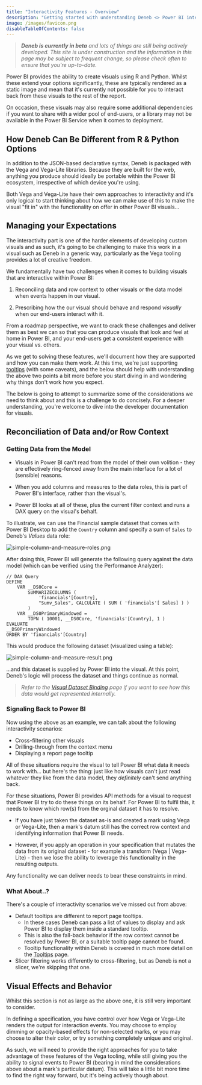 ```yaml
---
title: "Interactivity Features - Overview"
description: "Getting started with understanding Deneb <> Power BI interactivity."
image: /images/favicon.png
disableTableOfContents: false
---
```



> _**Deneb is currently in beta** and lots of things are still being actively developed. This site is under construction and the information in this page may be subject to frequent change, so please check often to ensure that you're up-to-date._

Power BI provides the ability to create visuals using <OutboundLink href="https://docs.microsoft.com/en-us/power-bi/create-reports/desktop-r-visuals?WT.mc_id=DP-MVP-5003712" target="_blank">R</OutboundLink> and <OutboundLink href="https://docs.microsoft.com/en-us/power-bi/connect-data/desktop-python-visuals?WT.mc_id=DP-MVP-5003712" target="_blank">Python</OutboundLink>. Whilst these extend your options significantly, these are typically rendered as a static image and mean that it's currently not possible for you to interact back from these visuals to the rest of the report.

On occasion, these visuals may also require some additional dependencies if you want to share with a wider pool of end-users, or a library may not be available in the Power BI Service when it comes to deployment.

## How Deneb Can Be Different from R & Python Options

In addition to the JSON-based declarative syntax, Deneb is packaged with the Vega and Vega-Lite libraries. Because they are built for the web, anything you produce should ideally be portable within the Power BI ecosystem, irrespective of which device you're using.

Both <OutboundLink href="https://vega.github.io/vega/docs/event-streams/" target="_blank"> Vega</OutboundLink> and <OutboundLink href="https://vega.github.io/vega-lite/docs/selection.html" target="_blank">Vega-Lite</OutboundLink> have their own approaches to interactivity and it's only logical to start thinking about how we can make use of this to make the visual "fit in" with the functionality on offer in other Power BI visuals...

## Managing your Expectations

The interactivity part is one of the harder elements of developing custom visuals and as such, it's going to be challenging to make this work in a visual such as Deneb in a generic way, particularly as the Vega tooling provides a lot of creative freedom.

We fundamentally have two challenges when it comes to building visuals that are interactive within Power BI:

1. Reconciling data and row context to other visuals or the data model when events happen in our visual.

2. Prescribing how the our visual should behave and respond _visually_ when our end-users interact with it.

From a roadmap perspective, we want to crack these challenges and deliver them as best we can so that you can produce visuals that look and feel at home in Power BI, and your end-users get a consistent experience with your visual vs. others.

As we get to solving these features, we'll document how they are supported and how you can make them work. At this time, we're just supporting [tooltips](interactivity-tooltips) (with some caveats), and the below should help with understanding the above two points a bit more before you start diving in and wondering why things don't work how you expect.

The below is going to attempt to summarize some of the considerations we need to think about and this is a challenge to do concisely. For a deeper understanding, you're welcome to dive into the <OutboundLink href="https://docs.microsoft.com/en-us/power-bi/developer/visuals?WT.mc_id=DP-MVP-5003712" target="_blank">developer documentation for visuals</OutboundLink>.

## Reconciliation of Data and/or Row Context

### Getting Data from the Model

-   Visuals in Power BI can't read from the model of their own volition - they are effectively ring-fenced away from the main interface for a lot of (sensible) reasons.

-   When you add columns and measures to the data roles, this is part of Power BI's interface, rather than the visual's.

-   Power BI looks at all of these, plus the current filter context and runs a DAX query on the visual's behalf.

To illustrate, we can use the Financial sample dataset that comes with Power BI Desktop to add the `Country` column and specify a sum of `Sales` to Deneb's _Values_ data role:

![simple-column-and-measure-roles.png](/images/interactivity/simple-column-and-measure-roles.png "Adding a column and an implicit measure to the data roles.")

After doing this, Power BI will generate the following query against the data model (which can be verified using the <OutboundLink href="https://docs.microsoft.com/en-us/power-bi/create-reports/desktop-performance-analyzer?WT.mc_id=DP-MVP-5003712" target="_blank">Performance Analyzer</OutboundLink>):

```dax
// DAX Query
DEFINE
    VAR __DS0Core =
        SUMMARIZECOLUMNS (
            'financials'[Country],
            "Sumv_Sales", CALCULATE ( SUM ( 'financials'[ Sales] ) )
        )
    VAR __DS0PrimaryWindowed =
        TOPN ( 10001, __DS0Core, 'financials'[Country], 1 )
EVALUATE
__DS0PrimaryWindowed
ORDER BY 'financials'[Country]
```

This would produce the following dataset (visualized using a table):

![simple-column-and-measure-result.png](/images/interactivity/simple-column-and-measure-result.png "Results of a simple DAX query (using a table visual).")

...and this dataset is supplied by Power BI into the visual. At this point, Deneb's logic will process the dataset and things continue as normal.

> _Refer to the [Visual Dataset Binding](visual-dataset-binding#grain--row-context) page if you want to see how this data would get represented internally._

### Signaling Back to Power BI

Now using the above as an example, we can talk about the following interactivity scenarios:

-   Cross-filtering other visuals
-   Drilling-through from the context menu
-   Displaying a report page tooltip

All of these situations require the visual to tell Power BI what data it needs to work with... but here's the thing: just like how visuals can't just read whatever they like from the data model, they _definitely_ can't send anything back.

For these situations, Power BI provides API methods for a visual to request that Power BI try to do these things on its behalf. For Power BI to fulfil this, it needs to know which row(s) from the orginal dataset it has to resolve.

-   If you have just taken the dataset as-is and created a mark using Vega or Vega-Lite, then a mark's datum still has the correct row context and identifying information that Power BI needs.

-   However, if you apply an operation in your specification that mutates the data from its original dataset - for example a transform (<OutboundLink href="https://vega.github.io/vega/docs/transforms/" target="_blank">Vega</OutboundLink> | <OutboundLink href="https://vega.github.io/vega-lite/docs/transform.html" target="_blank"> Vega-Lite</OutboundLink>) - then we lose the ability to leverage this functionality in the resulting outputs.

Any functionality we can deliver needs to bear these constraints in mind.

### What About..?

There's a couple of interactivity scenarios we've missed out from above:

-   Default tooltips are different to report page tooltips.
    -   In these cases Deneb can pass a list of values to display and ask Power BI to display them inside a standard tooltip.
    -   This is also the fall-back behavior if the row context cannot be resolved by Power BI, or a suitable tooltip page cannot be found.
    -   Tooltip functionality within Deneb is covered in much more detail on the [Tooltips](interactivity-tooltips) page.
-   Slicer filtering works differently to cross-filtering, but as Deneb is not a slicer, we're skipping that one.

## Visual Effects and Behavior

Whilst this section is not as large as the above one, it is still very important to consider.

In defining a specification, you have control over how Vega or Vega-Lite renders the output for interaction events. You may choose to employ dimming or opacity-based effects for non-selected marks, or you may choose to alter their color, or try something completely unique and original.

As such, we will need to provide the right approaches for you to take advantage of these features of the Vega tooling, while still giving you the ability to signal events to Power BI (bearing in mind the considerations above about a mark's particular datum). This will take a little bit more time to find the right way forward, but it's being actively though about.
